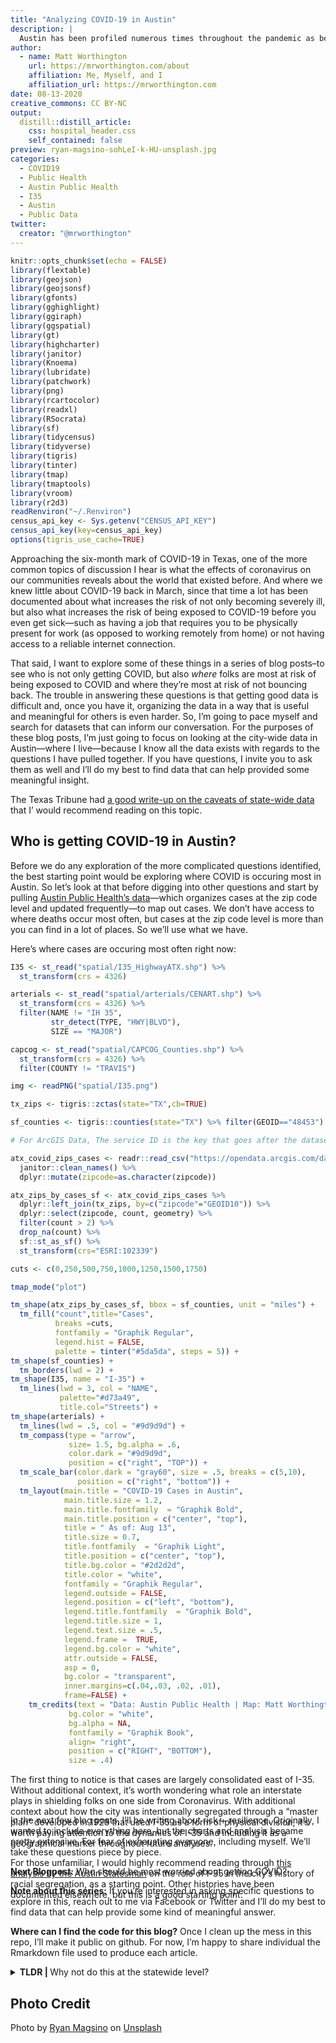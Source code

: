 ```yaml
---
title: "Analyzing COVID-19 in Austin"
description: |
  Austin has been profiled numerous times throughout the pandemic as being relentless in its efforts to get good COVID-19 data, despite multiple challenges and barriers. This is the first of many posts where I take a look at local COVID-19 data for Austin and explore themes of risk, resilience, and disparities as it pertains to COVID-19 in Austin.
author:
  - name: Matt Worthington 
    url: https://mrworthington.com/about
    affiliation: Me, Myself, and I
    affiliation_url: https://mrworthington.com
date: 08-13-2020
creative_commons: CC BY-NC
output:
  distill::distill_article:
    css: hospital_header.css
    self_contained: false
preview: ryan-magsino-sohLeI-k-HU-unsplash.jpg
categories:
  - COVID19
  - Public Health
  - Austin Public Health
  - I35
  - Austin
  - Public Data
twitter:
  creator: "@mrworthington"
---
```


```r
knitr::opts_chunk$set(echo = FALSE)
library(flextable)
library(geojson)
library(geojsonsf)
library(gfonts)
library(gghighlight)
library(ggiraph)
library(ggspatial)
library(gt)
library(highcharter)
library(janitor)
library(Knoema)
library(lubridate)
library(patchwork)
library(png)
library(rcartocolor)
library(readxl)
library(RSocrata)
library(sf)
library(tidycensus)
library(tidyverse)
library(tigris)
library(tinter)
library(tmap)
library(tmaptools)
library(vroom)
library(r2d3)
readRenviron("~/.Renviron")
census_api_key <- Sys.getenv("CENSUS_API_KEY")
census_api_key(key=census_api_key)
options(tigris_use_cache=TRUE)
```

Approaching the six-month mark of COVID-19 in Texas, one of the more common topics of discussion I hear is what the effects of coronavirus on our communities reveals about the world that existed before. And where we knew little about COVID-19 back in March, since that time a lot has been documented about what increases the risk of not only becoming severely ill, but also what increases the risk of being exposed to COVID-19 before you even get sick---such as having a job that requires you to be physically present for work (as opposed to working remotely from home) or not having access to a reliable internet connection. 

That said, I want to explore some of these things in a series of blog posts--to see who is not only getting COVID, but also *where* folks are most at risk of being exposed to COVID and where they're most at risk of not bouncing back. The trouble in answering these questions is that getting good data is difficult and, once you have it, organizing the data in a way that is useful and meaningful for others is even harder. So, I'm going to pace myself and search for datasets that can inform our conversation. For the purposes of these blog posts, I'm just going to focus on looking at the city-wide data in Austin---where I live---because I know all the data exists with regards to the questions I have pulled together. If you have questions, I invite you to ask them as well and I'll do my best to find data that can help provided some meaningful insight.
 
<aside>

The Texas Tribune had [a good write-up on the caveats of state-wide data](https://www.texastribune.org/2020/08/04/texas-coronavirus-data/) that I' would recommend reading on this topic.  
</aside>

## Who is getting COVID-19 in Austin?

Before we do any exploration of the more complicated questions identified, the best starting point would be exploring where COVID is occuring most in Austin. So let's look at that before digging into other questions and start by pulling [Austin Public Health's data](https://www.arcgis.com/home/item.html?id=08e581f856cb4ceaa56adf4493d77264&sublayer=0&view=list&sortOrder=true&sortField=defaultFSOrder#overview)---which organizes cases at the zip code level and updated frequently---to map out cases. We don't have access to where deaths occur most often, but cases at the zip code level is more than you can find in a lot of places. So we'll use what we have.

Here's where cases are occuring most often right now:

```r
I35 <- st_read("spatial/I35_HighwayATX.shp") %>% 
  st_transform(crs = 4326)

arterials <- st_read("spatial/arterials/CENART.shp") %>% 
  st_transform(crs = 4326) %>% 
  filter(NAME != "IH 35",
         str_detect(TYPE, "HWY|BLVD"),
         SIZE == "MAJOR")

capcog <- st_read("spatial/CAPCOG_Counties.shp") %>% 
  st_transform(crs = 4326) %>% 
  filter(COUNTY != "TRAVIS")

img <- readPNG("spatial/I35.png")

tx_zips <- tigris::zctas(state="TX",cb=TRUE) 

sf_counties <- tigris::counties(state="TX") %>% filter(GEOID=="48453")
```

```r

# For ArcGIS Data, The service ID is the key that goes after the datasets directory. Then use the 'ID' provided to pull the data into whatever format you want. For ATX, visit this site: https://services.arcgis.com/0L95CJ0VTaxqcmED/ArcGIS/rest/services/web0723/FeatureServer

atx_covid_zips_cases <- readr::read_csv("https://opendata.arcgis.com/datasets/4d913cdf3d894c3898696a7216e44180_02.csv") %>% 
  janitor::clean_names() %>% 
  dplyr::mutate(zipcode=as.character(zipcode))

atx_zips_by_cases_sf <- atx_covid_zips_cases %>%
  dplyr::left_join(tx_zips, by=c("zipcode"="GEOID10")) %>% 
  dplyr::select(zipcode, count, geometry) %>% 
  filter(count > 2) %>% 
  drop_na(count) %>% 
  sf::st_as_sf() %>% 
  st_transform(crs="ESRI:102339")

cuts <- c(0,250,500,750,1000,1250,1500,1750)

tmap_mode("plot")

tm_shape(atx_zips_by_cases_sf, bbox = sf_counties, unit = "miles") +
  tm_fill("count",title="Cases", 
          breaks =cuts, 
          fontfamily = "Graphik Regular",
          legend.hist = FALSE,
          palette = tinter("#5da5da", steps = 5)) +
tm_shape(sf_counties) +
  tm_borders(lwd = 2) +
tm_shape(I35, name = "I-35") +
  tm_lines(lwd = 3, col = "NAME", 
           palette="#d73a49", 
           title.col="Streets") +
tm_shape(arterials) +
  tm_lines(lwd = .5, col = "#9d9d9d") +
  tm_compass(type = "arrow",
             size= 1.5, bg.alpha = .6,
             color.dark = "#9d9d9d",
             position = c("right", "TOP")) +
  tm_scale_bar(color.dark = "gray60", size = .5, breaks = c(5,10),
               position = c("right", "bottom")) + 
  tm_layout(main.title = "COVID-19 Cases in Austin",
            main.title.size = 1.2,   
            main.title.fontfamily  = "Graphik Bold",
            main.title.position = c("center", "top"),
            title = " As of: Aug 13",
            title.size = 0.7,   
            title.fontfamily  = "Graphik Light",
            title.position = c("center", "top"),
            title.bg.color = "#2d2d2d",
            title.color = "white",
            fontfamily = "Graphik Regular",
            legend.outside = FALSE,
            legend.position = c("left", "bottom"),
            legend.title.fontfamily  = "Graphik Bold",
            legend.title.size = 1,
            legend.text.size = .5,
            legend.frame =  TRUE,
            legend.bg.color = "white",
            attr.outside = FALSE,
            asp = 0,
            bg.color = "transparent",
            inner.margins=c(.04,.03, .02, .01), 
            frame=FALSE) +
    tm_credits(text = "Data: Austin Public Health | Map: Matt Worthington ", 
             bg.color = "white",
             bg.alpha = NA,
             fontfamily = "Graphik Book",
             align= "right",
             position = c("RIGHT", "BOTTOM"),
             size = .4)

```

The first thing to notice is that cases are largely consolidated east of I-35. Without additional context, it's worth wondering what role an interstate plays in shielding folks on one side from Coronavirus. With additional context about how the city was intentionally segregated through a "master plan" developed in 1928 that used I-35 as a form of physical division, it's worth paying attention to the dynamics of I-35 and including it as a geographical marker throughout future analyses. 

<aside style="margin-bottom:-150px">
For those unfamiliar, I would highly recommend reading through [this analysis by the Austin Statesman](https://projects.statesman.com/news/economic-mobility/) on the role of I-35 in the city's history of racial segregation, as a starting point. Other histories have been documented elsewhere, but this is a good starting point.
</aside>

In the next few blog posts, I'll be writing about risk + resilience. Originally, I wanted to include everything here, but the charts and analysis became pretty extensive. For fear of exhausting everyone, including myself. We'll take these questions piece by piece. 

**Next Blogpost:** Who should be most worried about getting COVID?

**Note about this series:** If you're interested in asking specific questions to explore in this, reach out to me via Facebook or Twitter and I'll do my best to find data that can help provide some kind of meaningful answer.

**Where can I find the code for this blog?** Once I clean up the mess in this repo, I'll make it public on github. For now, I'm happy to share individual the Rmarkdown file used to produce each article.

<details>
<summary><strong>TLDR | </strong>Why not do this at the statewide level?</summary>
Originally, I considered focusing these articles at the statewide level for Texas, but I kept running into issues around finding data that could meaningfully answer some of my questions. The reasons for this are many, but some of the state's existing COVID-19 data cannot be aggregated at anything beyond the statewide level for reasons outside of their control. 

#### Example - Test Positivity

For example, county-level test positivity is one of those things that has been difficult because COVID-19 lab testing has largely been decentralized, with over 97% of tests being conducted in commercial labs. Consequently, this means the state has to then coordinate data from over 4 million tests conducted outside of state testing labs. 

```r

src <- "https://www.dshs.state.tx.us/coronavirus/TexasCOVID19CaseCountData.xlsx" # URL for Daily COVID Data
lcl <- basename(src)
download.file(url = src, destfile = lcl) # Downloadsthe Data

read_excel(lcl, sheet = "Tests", skip=1) %>% 
  clean_names() %>% 
  slice(1:2) %>% 
  gt() %>%
  tab_header(title = md("**Number of People Tested for SARS-CoV-2 in Texas, By Lab Type**"),
             subtitle = "Source: Texas Department of State Health Services | As of August 10th at 3:00PM CST") %>%
  tab_source_note(
    source_note = "*Unable to deduplicate figures for Commercial labs."
  ) %>% 
  tab_footnote(footnote = md("[Data: From the 'Accessible Dashboard Data' File, under the 'Tests' tab.](https://www.dshs.state.tx.us/coronavirus/additionaldata/)"), locations = cells_title("subtitle")) %>% 
    fmt_number(columns="count", suffixing=TRUE) %>% 
  cols_label(location=md("**Location**"),
             count=md("**Tests Processed**")) %>% 
  summary_rows(
    columns = vars(count),
    fns = list(
      `Total Tests` = ~sum(.)),
    formatter = fmt_number,
    decimals=0,
    use_seps = TRUE
) %>% 
  tab_options(
    grand_summary_row.background.color = "#f5f5f5",
    heading.title.font.weight = "800",
  )

```

And given that these commercial labs aren't actually part of a state agency, this means they have to learn new reporting rhythms and do work that, perhaps, they didn't plan for or know they needed to do--such as keep all of the positives and negatives for each county, record those in a database by the county of origin, deduplicate them by the person who got the test, and then share all of that information back to the state in a manner that is uniform with all the other private labs in the state. 

That said, not being able to compare how much a county is testing with how much they're testing positive weakens a potential analysis and limits how much you can explore the dynamics between risk factors and things like test positivity.

#### Example - Demographic Data

Another example of this information is demographic data about cases and fatalities. That information also doesn't exist broken down by county--sometimes due to HIPAA requirements. 

So if you wanted to analyze geographic COVID-19 trends between counties across multiple pieces of data such as demographic, known risk-factors, and other trends, you'd have a hard time accomplishing that because it currently doesn't exist.

For that reason, I've chosen to just focus on using city-level data given that cities tend to have better access to local information about their communities. 

</details>

## Photo Credit {.appendix}

<span>Photo by <a href="https://unsplash.com/@rymagsino?utm_source=unsplash&amp;utm_medium=referral&amp;utm_content=creditCopyText">Ryan Magsino</a> on <a href="https://unsplash.com/s/photos/austin-ryan?utm_source=unsplash&amp;utm_medium=referral&amp;utm_content=creditCopyText">Unsplash</a></span>
